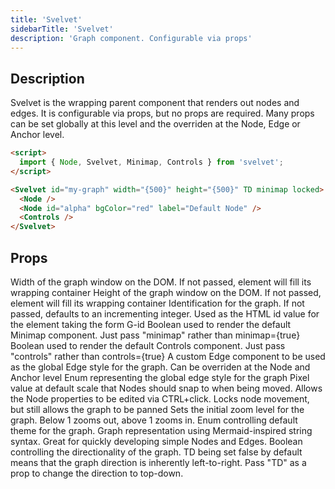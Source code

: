 ```yaml
---
title: 'Svelvet'
sidebarTitle: 'Svelvet'
description: 'Graph component. Configurable via props'
---
```


## Description

Svelvet is the wrapping parent component that renders out nodes and edges. It is configurable via props, but no props are required. Many props can be set globally at this level and the overriden at the Node, Edge or Anchor level.

```HTML App.svelte
<script>
  import { Node, Svelvet, Minimap, Controls } from 'svelvet';
</script>

<Svelvet id="my-graph" width="{500}" height="{500}" TD minimap locked>
  <Node />
  <Node id="alpha" bgColor="red" label="Default Node" />
  <Controls />
</Svelvet>
```

## Props

<ResponseField name="width" type="number" default="size of wrapping element">
  Width of the graph window on the DOM. If not passed, element will fill its
  wrapping container
</ResponseField>
<ResponseField name="height" type="number" default="size of wrapping element">
  Height of the graph window on the DOM. If not passed, element will fill its
  wrapping container
</ResponseField>
<ResponseField name="id" type="number | string" default="incrementing integer">
  Identification for the graph. If not passed, defaults to an incrementing
  integer. Used as the HTML id value for the element taking the form G-id
</ResponseField>
<ResponseField name="minimap" type="boolean" default="false">
  Boolean used to render the default Minimap component. Just pass "minimap"
  rather than minimap={true}
</ResponseField>
<ResponseField name="controls" type="boolean" default="false">
  Boolean used to render the default Controls component. Just pass "controls"
  rather than controls={true}
</ResponseField>
<ResponseField name="edge" type="Edge Component">
  A custom Edge component to be used as the global Edge style for the graph. Can
  be overriden at the Node and Anchor level
</ResponseField>
<ResponseField
  name="edgeStyle"
  type="bezier | step | straight"
  default="bezier"
>
  Enum representing the global edge style for the graph
</ResponseField>
<ResponseField name="snapTo" type="number" default="1">
  Pixel value at default scale that Nodes should snap to when being moved.
</ResponseField>
<ResponseField name="editable" type="boolean" default="false">
  Allows the Node properties to be edited via CTRL+click.
</ResponseField>
<ResponseField name="locked" type="boolean" default="false">
  Locks node movement, but still allows the graph to be panned
</ResponseField>
<ResponseField name="initialZoom" type="number" default="1">
  Sets the initial zoom level for the graph. Below 1 zooms out, above 1 zooms
  in.
</ResponseField>
<ResponseField
  name="theme"
  type="light | dark | purple | parchment"
  default="light"
>
  Enum controlling default theme for the graph.
</ResponseField>
<ResponseField name="mermaid" type="string" default="">
  Graph representation using Mermaid-inspired string syntax. Great for quickly
  developing simple Nodes and Edges.
</ResponseField>
<ResponseField name="TD" type="boolean" default="false">
  Boolean controlling the directionality of the graph. TD being set false by
  default means that the graph direction is inherently left-to-right. Pass "TD"
  as a prop to change the direction to top-down.
</ResponseField>
